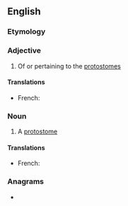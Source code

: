 ==English==

===Etymology===
{{suffix|en|protostome|ian}}

===Adjective===
{{en-adj|-}}

# Of or pertaining to the [[protostome]]s

====Translations====
{{trans-top|of or pertaining to the protostomes}}
* French: {{t+|fr|protostomien}}
{{trans-mid}}
{{trans-bottom}}

===Noun===
{{en-noun}}

# A [[protostome]]

====Translations====
{{trans-top|a protostome}}
* French: {{t+|fr|protostomien|m}}
{{trans-mid}}
{{trans-bottom}}

===Anagrams===
* {{anagrams|en|somatotropin}}